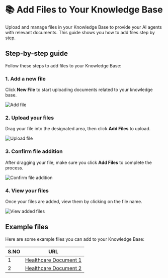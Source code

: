 
# 📚 Add Files to Your Knowledge Base

Upload and manage files in your Knowledge Base to provide your AI agents with relevant documents. This guide shows you how to add files step by step.

## Step-by-step guide

Follow these steps to add files to your Knowledge Base:

### 1. Add a new file

Click **New File** to start uploading documents related to your knowledge base.

<img src="https://storage.googleapis.com/helpsessionvideos/Contactswing/images/kbtype.jpg" alt="Add file" />

### 2. Upload your files

Drag your file into the designated area, then click **Add Files** to upload.

<img src="https://storage.googleapis.com/helpsessionvideos/Contactswing/images/upload.jpg" alt="Upload file" />

### 3. Confirm file addition

After dragging your file, make sure you click **Add Files** to complete the process.

<img src="https://storage.googleapis.com/helpsessionvideos/Contactswing/images/af.jpg" alt="Confirm file addition" />

### 4. View your files

Once your files are added, view them by clicking on the file name.

<img src="https://storage.googleapis.com/helpsessionvideos/Contactswing/images/af.jpg" alt="View added files" />

## Example files

Here are some example files you can add to your Knowledge Base:

| S.NO | URL |
|------|-----|
| 1    | [Healthcare Document 1](https://storage.googleapis.com/voice-knowledge-base/894e7c90-61ab-4cbf-85a5-66315df53198/Healthcare_kb/20240924140700_1.pdf) |
| 2    | [Healthcare Document 2](https://storage.googleapis.com/voice-knowledge-base/894e7c90-61ab-4cbf-85a5-66315df53198/Healthcare_kb/20240924140723_11.pdf) |